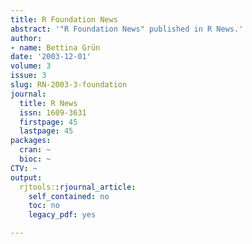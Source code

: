 ```yaml
---
title: R Foundation News
abstract: '"R Foundation News" published in R News.'
author:
- name: Bettina Grün
date: '2003-12-01'
volume: 3
issue: 3
slug: RN-2003-3-foundation
journal:
  title: R News
  issn: 1609-3631
  firstpage: 45
  lastpage: 45
packages:
  cran: ~
  bioc: ~
CTV: ~
output:
  rjtools::rjournal_article:
    self_contained: no
    toc: no
    legacy_pdf: yes

---
```

